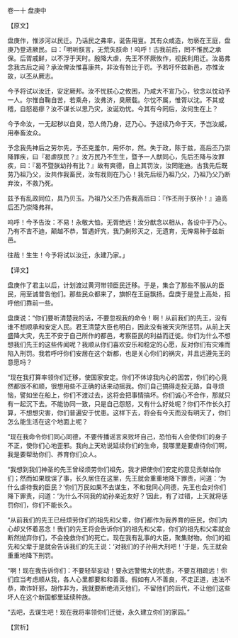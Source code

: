 

卷一十 盘庚中

【原文】

盘庚作，惟涉河以民迁。乃话民之弗率，诞告用亶。其有众咸造，勿亵在王庭，盘庚乃登进厥民。曰：「明听朕言，无荒失朕命！呜呼！古我前后，罔不惟民之承保。后胥戚鲜，以不浮于天时。殷降大虐，先王不怀厥攸作，视民利用迁。汝曷弗念我古后之闻？承汝俾汝惟喜康共，非汝有咎比于罚。予若吁怀兹新邑，亦惟汝故，以丕从厥志。

今予将试以汝迁，安定厥邦。汝不忧朕心之攸困，乃咸大不宣乃心，钦念以忱动予一人。尔惟自鞠自苦，若乘舟，汝弗济，臭厥载。尔忱不属，惟胥以沈。不其或稽，自怒曷瘳？汝不谋长以思乃灾，汝诞劝忧。今其有今罔后，汝何生在上？

今予命汝，一无起秽以自臭，恐人倚乃身，迂乃心。予迓续乃命于天，予岂汝威，用奉畜汝众。

予念我先神后之劳尔先，予丕克羞尔，用怀尔，然。失于政，陈于兹，高后丕乃崇降罪疾，曰『曷虐朕民？』汝万民乃不生生，暨予一人猷同心，先后丕降与汝罪疾，曰：『曷不暨朕幼孙有比？』故有爽德，自上其罚汝，汝罔能迪。古我先后既劳乃祖乃父，汝共作我畜民，汝有戕则在乃心！我先后绥乃祖乃父，乃祖乃父乃断弃汝，不救乃死。

兹予有乱政同位，具乃贝玉。乃祖乃父丕乃告我高后曰：『作丕刑于朕孙！』迪高后丕乃崇降弗祥。

呜呼！今予告汝：不易！永敬大恤，无胥绝远！汝分猷念以相从，各设中于乃心。乃有不吉不迪，颠越不恭，暂遇奸宄，我乃劓殄灭之，无遗育，无俾易种于兹新邑。

往哉！生生！今予将试以汝迁，永建乃家。」

【译文】

盘庚作了君主以后，计划渡过黄河带领臣民迁移。于是，集合了那些不服从的臣民，用至诚普告他们。那些民众都来了，旗帜在王庭飘扬。盘庚于是登上高处，招呼他们靠前一些。

盘庚说：“你们要听清楚我的话，不要忽视我的命令！啊！从前我们的先王，没有谁不想顺承和安定人民。君王清楚大臣也明白，因此没有被天灾所惩罚。从前上天盛降大灾，先王不安于自己所作的都邑，考察臣民的利益而迁徙。你们为什么不想想我们先王的这些传闻呢？我顺从你们喜欢安乐和稳定的心愿，反对你们有灾难而陷入刑罚。我若呼吁你们安居在这个新都，也是关心你们的祸灾，并且远遵先王的意愿吗？

“现在我打算率领你们迁移，使国家安定。你们不体谅我内心的困苦，你们的心竟然都很不和顺，很想用些不正确的话来动摇我。你们自己搞得走投无路，自寻烦恼，譬如坐在船上，你们不渡过去，这将会把事情搞坏。你们诚心不合作，那就只有一起沉下去。不能协同一致，只是自己怨怒，又有什么好处呢？你们不作长久打算，不想想灾害，你们普遍安于忧患。这样下去，将会有今天而没有明天了，你们怎么能生活在这个地面上呢？

“现在我命令你们同心同德，不要传播谣言来败坏自己，恐怕有人会使你们的身子不正，使你们心地歪邪。我向上天劝说延续你们的生命，我哪里是要虐待你们啊，我是要帮助你们、养育你们众人。

“我想到我们神圣的先王曾经烦劳你们祖先，我才把使你们安定的意见贡献给你们；然而如果耽误了事，长久居住在这里，先王就会重重地降下罪责，问道：‘为什么虐待我的臣民？’你们万民如果不去谋生，不和我同心同德，先王也会对你们降下罪责，问道：‘为什么不同我的幼孙亲近友好？’因此，有了过错，上天就将惩罚你们，你们不能长久。

“从前我们的先王已经烦劳你们的祖先和父辈，你们都作为我养育的臣民，你们内心却又怀着恶念！我们的先王将会告诉你们的祖先和父辈，你们的祖先和父辈就会断然抛弃你们，不会挽救你们的死亡。现在我有乱事的大臣，聚集财物。你们的祖先和父辈于是就会告诉我们的先王说：‘对我们的子孙用大刑吧！’于是，先王就会重重地降下刑罚。

“啊！现在我告诉你们：不要轻举妄动！要永远警惕大的忧患，不要互相疏远！你们应当考虑顺从我，各人心里都要和和善善。假如有人不善良，不走正道，违法不恭，欺诈奸邪，胡作非为，我就要断绝消灭他们，不留他们的后代，不让他们这些坏人在这个新国都里延续种族。

“去吧，去谋生吧！现在我将率领你们迁徙，永久建立你们的家园。”

【赏析】


